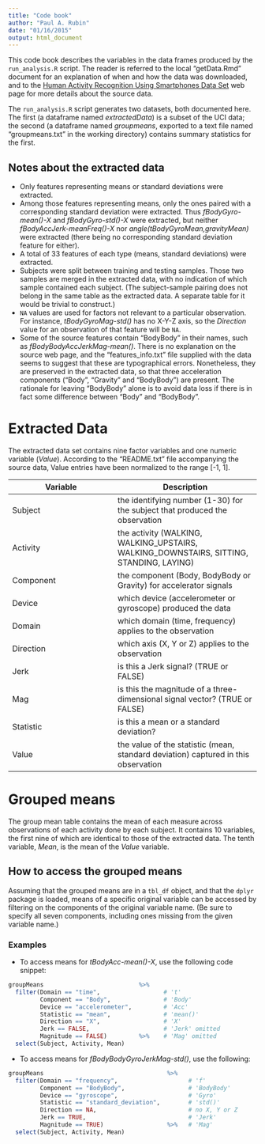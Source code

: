 ```yaml
---
title: "Code book"
author: "Paul A. Rubin"
date: "01/16/2015"
output: html_document
---
```


This code book describes the variables in the data frames produced by the `run_analysis.R` script. The reader is referred to the local "getData.Rmd" document for an explanation of when and how the data was downloaded, and to the [Human Activity Recognition Using Smartphones Data Set](http://archive.ics.uci.edu/ml/datasets/Human+Activity+Recognition+Using+Smartphones) web page for more details about the source data.

The `run_analysis.R` script generates two datasets, both documented here. The first (a dataframe named _extractedData_) is a subset of the UCI data; the second (a dataframe named _groupmeans_, exported to a text file named "groupmeans.txt" in the working directory) contains summary statistics for the first.

## Notes about the extracted data
* Only features representing means or standard deviations were extracted.
* Among those features representing means, only the ones paired with a corresponding standard deviation were extracted. Thus _fBodyGyro-mean()-X_ and _fBodyGyro-std()-X_ were extracted, but neither _fBodyAccJerk-meanFreq()-X_ nor _angle(tBodyGyroMean,gravityMean)_ were extracted (there being no corresponding standard deviation feature for either).
* A total of 33 features of each type (means, standard deviations) were extracted.
* Subjects were split between training and testing samples. Those two samples are merged in the extracted data, with no indication of which sample contained each subject. (The subject-sample pairing does not belong in the same table as the extracted data. A separate table for it would be trivial to construct.)
* `NA` values are used for factors not relevant to a particular observation. For instance, _tBodyGyroMag-std()_ has no X-Y-Z axis, so the _Direction_ value for an observation of that feature will be `NA`.
* Some of the source features contain "BodyBody" in their names, such as _fBodyBodyAccJerkMag-mean()_. There is no explanation on the source web page, and the "features_info.txt" file supplied with the data seems to suggest that these are typographical errors. Nonetheless, they are preserved in the extracted data, so that three acceleration components ("Body", "Gravity" and "BodyBody") are present. The rationale for leaving "BodyBody" alone is to avoid data loss if there is in fact some difference between "Body" and "BodyBody".

# Extracted Data

The extracted data set contains nine factor variables and one numeric variable (*Value*). According to the "README.txt" file accompanying the source data, Value entries have been normalized to the range [-1, 1].

Variable | Description
---------|------------
Subject | the identifying number (1-30) for the subject that produced the observation
Activity | the activity (WALKING, WALKING_UPSTAIRS, WALKING_DOWNSTAIRS, SITTING, STANDING, LAYING)
Component | the component (Body, BodyBody or Gravity) for accelerator signals 
Device | which device (accelerometer or gyroscope) produced the data
Domain | which domain (time, frequency) applies to the observation
Direction | which axis (X, Y or Z) applies to the observation
Jerk | is this a Jerk signal? (TRUE or FALSE)
Mag | is this the magnitude of a three-dimensional signal vector? (TRUE or FALSE)
Statistic | is this a mean or a standard deviation?
Value | the value of the statistic (mean, standard deviation) captured in this observation

# Grouped means

The group mean table contains the mean of each measure across observations of each activity done by each subject. It contains 10 variables, the first nine of which are identical to those of the extracted data. The tenth variable, *Mean*, is the mean of the *Value* variable.

## How to access the grouped means

Assuming that the grouped means are in a `tbl_df` object, and that the `dplyr` package is loaded, means of a specific original variable can be accessed by filtering on the components of the original variable name. (Be sure to specify all seven components, including ones missing from the given variable name.)

### Examples
+ To access means for *tBodyAcc-mean()-X*, use the following code snippet:
```r
groupMeans                           %>%
  filter(Domain == "time",                  # 't'
         Component == "Body",               # 'Body'
         Device == "accelerometer",         # 'Acc'
         Statistic == "mean",               # 'mean()'
         Direction == "X",                  # 'X'
         Jerk == FALSE,                     # 'Jerk' omitted
         Magnitude == FALSE)         %>%    # 'Mag' omitted
  select(Subject, Activity, Mean)
```
+ To access means for *fBodyBodyGyroJerkMag-std()*, use the following:
```r
groupMeans                                   %>%
  filter(Domain == "frequency",                    # 'f'
         Component == "BodyBody",                  # 'BodyBody'
         Device == "gyroscope",                    # 'Gyro'
         Statistic == "standard_deviation",        # 'std()'
         Direction == NA,                          # no X, Y or Z
         Jerk == TRUE,                             # 'Jerk'
         Magnitude == TRUE)                  %>%   # 'Mag'
  select(Subject, Activity, Mean)
```
